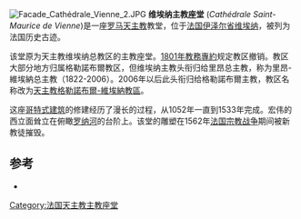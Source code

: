 [[Image:Facade_Cathédrale_Vienne_2.JPG|thumb]]
'''维埃纳主教座堂''' (''Cathédrale Saint-Maurice de Vienne'')是一座[[罗马天主教|罗马天主教]]教堂，位于[[法国|法国]][[伊泽尔省|伊泽尔省]][[维埃纳|维埃纳]]，被列为法国历史古迹。

该堂原为天主教维埃纳总教区的主教座堂。[[1801年教務專約|1801年教務專約]]规定教区撤销。教区大部分地方归属格勒諾布爾教区，但维埃纳主教头衔归给里昂总主教，称为里昂-維埃納总主教（1822-2006）。2006年以后此头衔归给格勒諾布爾主教，教区名称改为[[天主教格勒諾布爾-維埃納教區|天主教格勒諾布爾-維埃納教區]]。

这座[[哥特式建筑|哥特式建筑]]的修建经历了漫长的过程，从1052年一直到1533年完成。宏伟的西立面耸立在俯瞰[[罗纳河|罗纳河]]的台阶上。该堂的雕塑在1562年[[法国宗教战争|法国宗教战争]]期间被新教徒摧毁。

==参考==
* {{Structurae|id=s0005250|title=Vienne Cathedral}}
{{法国天主教主教座堂}}
{{coord|45|31|27|N|4|52|23|E|type:landmark_region:FR|display=title}}
[[Category:法国天主教主教座堂|Category:法国天主教主教座堂]]